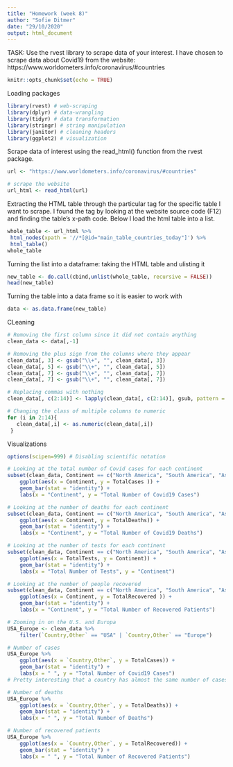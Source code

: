 ```yaml
---
title: "Homework (week 8)"
author: "Sofie Ditmer"
date: "29/10/2020"
output: html_document
---
```


TASK: Use the rvest library to scrape data of your interest. I have chosen to scrape data about Covid19 from the website: https://www.worldometers.info/coronavirus/#countries

```r
knitr::opts_chunk$set(echo = TRUE)
```

Loading packages
```r
library(rvest) # web-scraping
library(dplyr) # data-wrangling
library(tidyr) # data transformation
library(stringr) # string manipulation
library(janitor) # cleaning headers
library(ggplot2) # visualization
```

Scrape data of interest using the read_html() function from the rvest package.
```r
url <- "https://www.worldometers.info/coronavirus/#countries"

# scrape the website
url_html <- read_html(url)
```

Extracting the HTML table through the particular tag for the specific table I want to scrape. I found the tag by looking at the website source code (F12) and finding the table's x-path code. Below I load the html table into a list. 
```r
whole_table <- url_html %>% 
 html_nodes(xpath = '//*[@id="main_table_countries_today"]') %>%
 html_table()
whole_table
```

Turning the list into a dataframe: taking the HTML table and ulisting it
```r
new_table <- do.call(cbind,unlist(whole_table, recursive = FALSE)) 
head(new_table)
```

Turning the table into a data frame so it is easier to work with
```r
data <- as.data.frame(new_table)
```

CLeaning
```r
# Removing the first column since it did not contain anything
clean_data <- data[,-1] 

# Removing the plus sign from the columns where they appear
clean_data[, 3] <- gsub("\\+", "", clean_data[, 3])
clean_data[, 5] <- gsub("\\+", "", clean_data[, 5]) 
clean_data[, 7] <- gsub("\\+", "", clean_data[, 7]) 
clean_data[, 7] <- gsub("\\+", "", clean_data[, 7]) 

# Replacing commas with nothing
clean_data[, c(2:14)] <- lapply(clean_data[, c(2:14)], gsub, pattern = ",", replacement = "")

# Changing the class of multiple columns to numeric 
for (i in 2:14){
   clean_data[,i] <- as.numeric(clean_data[,i])
 }

```

Visualizations
```r
options(scipen=999) # Disabling scientific notation

# Looking at the total number of Covid cases for each continent
subset(clean_data, Continent == c("North America", "South America", "Asia", "Europe", "Africa", "Australia/Oceania")) %>% 
	ggplot(aes(x = Continent, y = TotalCases )) +
	geom_bar(stat = "identity") +
	labs(x = "Continent", y = "Total Number of Covid19 Cases")

# Looking at the number of deaths for each continent
subset(clean_data, Continent == c("North America", "South America", "Asia", "Europe", "Africa", "Australia/Oceania")) %>% 
	ggplot(aes(x = Continent, y = TotalDeaths)) +
	geom_bar(stat = "identity") +
	labs(x = "Continent", y = "Total Number of Covid19 Deaths")

# Looking at the number of tests for each continent
subset(clean_data, Continent == c("North America", "South America", "Asia", "Europe", "Africa", "Australia/Oceania")) %>% 
	ggplot(aes(x = TotalTests, y = Continent)) +
	geom_bar(stat = "identity") +
	labs(x = "Total Number of Tests", y = "Continent")

# Looking at the number of people recovered
subset(clean_data, Continent == c("North America", "South America", "Asia", "Europe", "Africa", "Australia/Oceania")) %>% 
	ggplot(aes(x = Continent, y = TotalRecovered )) +
	geom_bar(stat = "identity") +
	labs(x = "Continent", y = "Total Number of Recovered Patients")

# Zooming in on the U.S. and Europa
USA_Europe <- clean_data %>% 
	filter(`Country,Other` == "USA" | `Country,Other` == "Europe")

# Number of cases
USA_Europe %>% 
	ggplot(aes(x = `Country,Other`, y = TotalCases)) +
	geom_bar(stat = "identity") +
	labs(x = " ", y = "Total Number of Covid19 Cases")
# Pretty interesting that a country has almost the same number of cases as an entire continent...

# Number of deaths
USA_Europe %>% 
	ggplot(aes(x = `Country,Other`, y = TotalDeaths)) +
	geom_bar(stat = "identity") +
	labs(x = " ", y = "Total Number of Deaths")

# Number of recovered patients
USA_Europe %>% 
	ggplot(aes(x = `Country,Other`, y = TotalRecovered)) +
	geom_bar(stat = "identity") +
	labs(x = " ", y = "Total Number of Recovered Patients")
```
